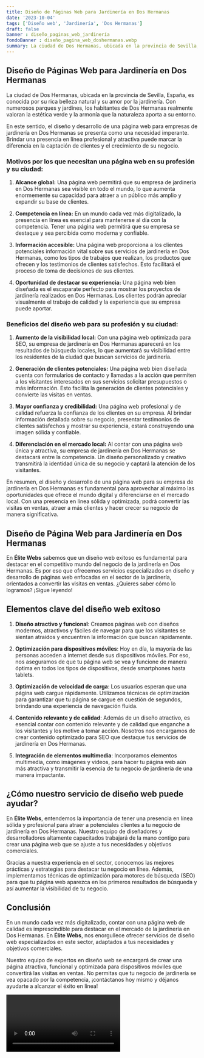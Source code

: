 ```yaml
---
title: Diseño de Páginas Web para Jardinería en Dos Hermanas
date: '2023-10-04'
tags: ['Diseño web', 'Jardinería', 'Dos Hermanas']
draft: false
banner : diseño_paginas_web_jardinería
fondoBanner : diseño_pagina_web_doshermanas.webp
summary: La ciudad de Dos Hermanas, ubicada en la provincia de Sevilla, España, es conocida por su rica belleza natural y su amor por la jardinería. Con numerosos parques y jardines, los habitantes de Dos Hermanas realmente valoran la estética verde y la armonía que la naturaleza aporta a su entorno.
---
```


## Diseño de Páginas Web para Jardinería en Dos Hermanas

La ciudad de Dos Hermanas, ubicada en la provincia de Sevilla, España, es conocida por su rica belleza natural y su amor por la jardinería. Con numerosos parques y jardines, los habitantes de Dos Hermanas realmente valoran la estética verde y la armonía que la naturaleza aporta a su entorno.

En este sentido, el diseño y desarrollo de una página web para empresas de jardinería en Dos Hermanas se presenta como una necesidad imperante. Brindar una presencia en línea profesional y atractiva puede marcar la diferencia en la captación de clientes y el crecimiento de su negocio.

### Motivos por los que necesitan una página web en su profesión y su ciudad:

1. **Alcance global:** Una página web permitirá que su empresa de jardinería en Dos Hermanas sea visible en todo el mundo, lo que aumenta enormemente su capacidad para atraer a un público más amplio y expandir su base de clientes.

2. **Competencia en línea:** En un mundo cada vez más digitalizado, la presencia en línea es esencial para mantenerse al día con la competencia. Tener una página web permitirá que su empresa se destaque y sea percibida como moderna y confiable.

3. **Información accesible:** Una página web proporciona a los clientes potenciales información vital sobre sus servicios de jardinería en Dos Hermanas, como los tipos de trabajos que realizan, los productos que ofrecen y los testimonios de clientes satisfechos. Esto facilitará el proceso de toma de decisiones de sus clientes.

4. **Oportunidad de destacar su experiencia:** Una página web bien diseñada es el escaparate perfecto para mostrar los proyectos de jardinería realizados en Dos Hermanas. Los clientes podrán apreciar visualmente el trabajo de calidad y la experiencia que su empresa puede aportar.

### Beneficios del diseño web para su profesión y su ciudad:

1. **Aumento de la visibilidad local:** Con una página web optimizada para SEO, su empresa de jardinería en Dos Hermanas aparecerá en los resultados de búsqueda locales, lo que aumentará su visibilidad entre los residentes de la ciudad que buscan servicios de jardinería.

2. **Generación de clientes potenciales:** Una página web bien diseñada cuenta con formularios de contacto y llamadas a la acción que permiten a los visitantes interesados en sus servicios solicitar presupuestos o más información. Esto facilita la generación de clientes potenciales y convierte las visitas en ventas.

3. **Mayor confianza y credibilidad:** Una página web profesional y de calidad refuerza la confianza de los clientes en su empresa. Al brindar información detallada sobre su negocio, presentar testimonios de clientes satisfechos y mostrar su experiencia, estará construyendo una imagen sólida y confiable.

4. **Diferenciación en el mercado local:** Al contar con una página web única y atractiva, su empresa de jardinería en Dos Hermanas se destacará entre la competencia. Un diseño personalizado y creativo transmitirá la identidad única de su negocio y captará la atención de los visitantes.

En resumen, el diseño y desarrollo de una página web para su empresa de jardinería en Dos Hermanas es fundamental para aprovechar al máximo las oportunidades que ofrece el mundo digital y diferenciarse en el mercado local. Con una presencia en línea sólida y optimizada, podrá convertir las visitas en ventas, atraer a más clientes y hacer crecer su negocio de manera significativa.

<GifSeo />

<Cta />

## Diseño de Página Web para Jardinería en Dos Hermanas

En **Élite Webs** sabemos que un diseño web exitoso es fundamental para destacar en el competitivo mundo del negocio de la jardinería en Dos Hermanas. Es por eso que ofrecemos servicios especializados en diseño y desarrollo de páginas web enfocadas en el sector de la jardinería, orientados a convertir las visitas en ventas. ¿Quieres saber cómo lo logramos? ¡Sigue leyendo!

## Elementos clave del diseño web exitoso

1. **Diseño atractivo y funcional**: Creamos páginas web con diseños modernos, atractivos y fáciles de navegar para que los visitantes se sientan atraídos y encuentren la información que buscan rápidamente.

2. **Optimización para dispositivos móviles**: Hoy en día, la mayoría de las personas acceden a internet desde sus dispositivos móviles. Por eso, nos aseguramos de que tu página web se vea y funcione de manera óptima en todos los tipos de dispositivos, desde smartphones hasta tablets.

3. **Optimización de velocidad de carga**: Los usuarios esperan que una página web cargue rápidamente. Utilizamos técnicas de optimización para garantizar que tu página se cargue en cuestión de segundos, brindando una experiencia de navegación fluida.

4. **Contenido relevante y de calidad**: Además de un diseño atractivo, es esencial contar con contenido relevante y de calidad que enganche a los visitantes y los motive a tomar acción. Nosotros nos encargamos de crear contenido optimizado para SEO que destaque tus servicios de jardinería en Dos Hermanas.

5. **Integración de elementos multimedia**: Incorporamos elementos multimedia, como imágenes y videos, para hacer tu página web aún más atractiva y transmitir la esencia de tu negocio de jardinería de una manera impactante.

## ¿Cómo nuestro servicio de diseño web puede ayudar?

En **Élite Webs**, entendemos la importancia de tener una presencia en línea sólida y profesional para atraer a potenciales clientes a tu negocio de jardinería en Dos Hermanas. Nuestro equipo de diseñadores y desarrolladores altamente capacitados trabajará de la mano contigo para crear una página web que se ajuste a tus necesidades y objetivos comerciales.

Gracias a nuestra experiencia en el sector, conocemos las mejores prácticas y estrategias para destacar tu negocio en línea. Además, implementamos técnicas de optimización para motores de búsqueda (SEO) para que tu página web aparezca en los primeros resultados de búsqueda y así aumentar la visibilidad de tu negocio.

## Conclusión

En un mundo cada vez más digitalizado, contar con una página web de calidad es imprescindible para destacar en el mercado de la jardinería en Dos Hermanas. En **Élite Webs**, nos enorgullece ofrecer servicios de diseño web especializados en este sector, adaptados a tus necesidades y objetivos comerciales.

Nuestro equipo de expertos en diseño web se encargará de crear una página atractiva, funcional y optimizada para dispositivos móviles que convertirá las visitas en ventas. No permitas que tu negocio de jardinería se vea opacado por la competencia, ¡contáctanos hoy mismo y déjanos ayudarte a alcanzar el éxito en línea!

<Video />

<CtaBot job='Jardinería' city='Dos Hermanas'/>

<Gmaps query='Dos Hermanas+españa+maps' />